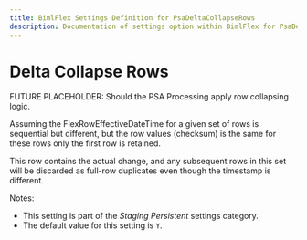 ---
title: BimlFlex Settings Definition for PsaDeltaCollapseRows
description: Documentation of settings option within BimlFlex for PsaDeltaCollapseRows
---
<head>
  <meta name="varigenceProduct" content="BimlFlex"></meta>
  <meta name="varigenceArticleType" content="Reference"></meta>
</head>


# Delta Collapse Rows

FUTURE PLACEHOLDER: Should the PSA Processing apply row collapsing logic.

Assuming the FlexRowEffectiveDateTime for a given set of rows is sequential but different, but the row values (checksum) is the same for these rows only the first row is retained.

This row contains the actual change, and any subsequent rows in this set will be discarded as full-row duplicates even though the timestamp is different.

Notes:

* This setting is part of the *Staging Persistent* settings category.
* The default value for this setting is `Y`.
